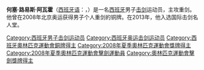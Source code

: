 {{BLPsources}}
{{Expand|time=2015-05-14}}
{{MedalTableTop|José_Luis_Abajo_Challenge_RFF.jpg|200px}}
{{MedalCountry | {{ESP}} }}
{{MedalSport | 男子[[劍擊|劍擊]]}}
{{MedalCompetition|[[奧林匹克運動會|奧林匹克運動會]]}}
{{MedalBronze| [[2008年夏季奧林匹克運動會|2008年北京]] | [[2008年夏季奧林匹克運動會擊劍比賽|重劍]]}}
{{MedalBottom}}
'''何塞·路易斯·阿瓦霍'''（[[西班牙语|西班牙语]]：'''{{lang|es|José Luis Abajo}}'''，{{bd|1978年|6月22日}}）是一名[[西班牙|西班牙]]男子[[击剑|击剑]]运动员，主攻重剑。他曾在2008年北京奥运获得男子个人重剑的铜牌。在2013年，他入选国际击剑名人堂。

{{Spain-bio-stub}}
{{Europe-sport-bio-stub}}

{{DEFAULTSORT:Abaja, Jose Luis}}

[[Category:西班牙男子击剑运动员|Category:西班牙男子击剑运动员]]
[[Category:西班牙奥运击剑运动员|Category:西班牙奥运击剑运动员]]
[[Category:西班牙奧林匹克運動會銅牌得主|Category:西班牙奧林匹克運動會銅牌得主]]
[[Category:2008年夏季奧林匹克運動會獎牌得主|Category:2008年夏季奧林匹克運動會獎牌得主]]
[[Category:2008年夏季奧林匹克運動會擊劍運動員|Category:2008年夏季奧林匹克運動會擊劍運動員]]
[[Category:奧林匹克運動會擊劍獎牌得主|Category:奧林匹克運動會擊劍獎牌得主]]